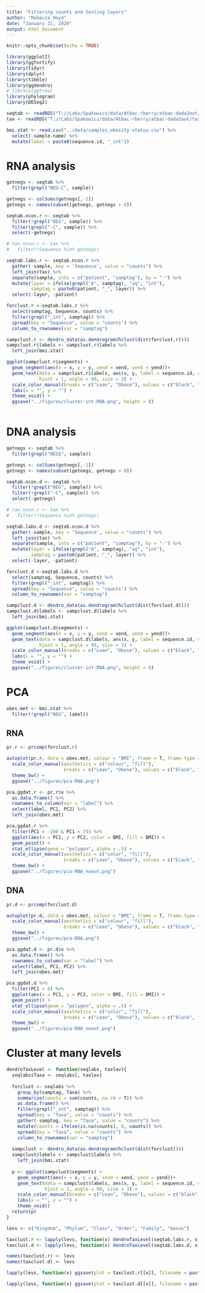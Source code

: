 ```yaml
---
title: "Filtering counts and testing layers"
author: "Rebecca Hoyd"
date: "January 21, 2020"
output: html_document
---
```


```r
knitr::opts_chunk$set(echo = TRUE)

library(ggplot2)
library(ggfortify)
library(tidyr)
library(dplyr)
library(tibble)
library(ggdendro)
# library(ggtree)
library(phylogram)
library(DESeq2)
```

```r
seqtab <- readRDS("T://Labs/Spakowicz/data/Atbac-rberry/atbac-dada2out/seqtabNoCf.RDS")
tax <- readRDS("T://Labs/Spakowicz/data/Atbac-rberry/atbac-dada2out/taxf.RDS")

bmi.stat <- read.csv("../data/samples_obesity-status.csv") %>%
  select(-sample.name) %>%
  mutate(label = paste0(sequence.id, "_int"))
```


# RNA analysis

```r
getnegs <- seqtab %>%
  filter(grepl("NEG-C", sample))

getnegs <- colSums(getnegs[,-1])
getnegs <- names(subset(getnegs, getnegs > 0))
```

```r
seqtab.ncon.r <- seqtab %>%
  filter(!grepl("NEG", sample)) %>%
  filter(grepl("-C", sample)) %>%
  select(-getnegs)

# tax.ncon.r <- tax %>%
#   filter(!Sequence %in% getnegs)
```

```r
seqtab.labs.r <- seqtab.ncon.r %>%
  gather(-sample, key = 'Sequence', value = "counts") %>%
  left_join(tax) %>%
  separate(sample, into = c("patient", "samptag"), by = "-") %>%
  mutate(layer = ifelse(grepl("A", samptag), "aq", "int"),
         samptag = paste0(patient, "_", layer)) %>%
  select(-layer, -patient)


```

```r
forclust.r <-seqtab.labs.r %>%
  select(samptag, Sequence, counts) %>%
  filter(grepl("_int", samptag)) %>%
  spread(key = "Sequence", value = "counts") %>%
  column_to_rownames(var = "samptag")

sampclust.r <- dendro_data(as.dendrogram(hclust(dist(forclust.r))))
sampclust.r$labels <- sampclust.r$labels %>%
  left_join(bmi.stat)

ggplot(sampclust.r$segments) + 
  geom_segment(aes(x = x, y = y, xend = xend, yend = yend))+
  geom_text(data = sampclust.r$labels, aes(x, y, label = sequence.id, color = BMI),
            hjust = 1, angle = 90, size = 3) +
  scale_color_manual(breaks = c("Lean", "Obese"), values = c("black", "red")) +
  labs(x = "", y = "") +
  theme_void() +
  ggsave("../figures/cluster-int-RNA.png", height = 8)
  
```
# DNA analysis

```r
getnegs <- seqtab %>%
  filter(grepl("NEG$", sample))

getnegs <- colSums(getnegs[,-1])
getnegs <- names(subset(getnegs, getnegs > 0))
```

```r
seqtab.ncon.d <- seqtab %>%
  filter(!grepl("NEG", sample)) %>%
  filter(!grepl("-C", sample)) %>%
  select(-getnegs)

# tax.ncon.r <- tax %>%
#   filter(!Sequence %in% getnegs)
```

```r
seqtab.labs.d <- seqtab.ncon.d %>%
  gather(-sample, key = 'Sequence', value = "counts") %>%
  left_join(tax) %>%
  separate(sample, into = c("patient", "samptag"), by = "-") %>%
  mutate(layer = ifelse(grepl("A", samptag), "aq", "int"),
         samptag = paste0(patient, "_", layer)) %>%
  select(-layer, -patient)


```

```r
forclust.d <-seqtab.labs.d %>%
  select(samptag, Sequence, counts) %>%
  filter(grepl("_int", samptag)) %>%
  spread(key = "Sequence", value = "counts") %>%
  column_to_rownames(var = "samptag")

sampclust.d <- dendro_data(as.dendrogram(hclust(dist(forclust.d))))
sampclust.d$labels <- sampclust.d$labels %>%
  left_join(bmi.stat)

ggplot(sampclust.d$segments) + 
  geom_segment(aes(x = x, y = y, xend = xend, yend = yend))+
  geom_text(data = sampclust.d$labels, aes(x, y, label = sequence.id, color = BMI),
            hjust = 1, angle = 90, size = 3) +
  scale_color_manual(breaks = c("Lean", "Obese"), values = c("black", "red")) +
  labs(x = "", y = "") +
  theme_void() +
  ggsave("../figures/cluster-int-DNA.png", height = 8)
```

# PCA

```r
obes.met <- bmi.stat %>%
  filter(!grepl("NEG", label))
```

## RNA
```r
pr.r <- prcomp(forclust.r)

autoplot(pr.r, data = obes.met, colour = "BMI", frame = T, frame.type = "norm") +
  scale_color_manual(aesthetics = c("colour", "fill"),
                     breaks = c("Lean", "Obese"), values = c("black", "red")) +
  theme_bw() +
  ggsave("../figures/pca-RNA.png")
```

```r
pca.ggdat.r <- pr.r$x %>%
  as.data.frame() %>%
  rownames_to_column(var = "label") %>%
  select(label, PC1, PC2) %>%
  left_join(obes.met)

pca.ggdat.r %>%
  filter(PC1 > -200 & PC1 < 75) %>%
  ggplot(aes(x = PC1, y = PC2, color = BMI, fill = BMI)) +
  geom_point() +
  stat_ellipse(geom = "polygon", alpha = .5) +
  scale_color_manual(aesthetics = c("color", "fill"),
                     breaks = c("Lean", "Obese"), values = c("black", "red")) +
  theme_bw() +
  ggsave("../figures/pca-RNA_noout.png")
```

## DNA

```r
pr.d <- prcomp(forclust.d)

autoplot(pr.d, data = obes.met, colour = "BMI", frame = T, frame.type = "norm") +
  scale_color_manual(aesthetics = c("colour", "fill"),
                     breaks = c("Lean", "Obese"), values = c("black", "red")) +
  theme_bw() +
  ggsave("../figures/pca-DNA.png")
```

```r
pca.ggdat.d <- pr.d$x %>%
  as.data.frame() %>%
  rownames_to_column(var = "label") %>%
  select(label, PC1, PC2) %>%
  left_join(obes.met)

pca.ggdat.d %>%
  filter(PC1 < 0) %>%
  ggplot(aes(x = PC1, y = PC2, color = BMI, fill = BMI)) +
  geom_point() +
  stat_ellipse(geom = "polygon", alpha = .5) +
  scale_color_manual(aesthetics = c("color", "fill"),
                     breaks = c("Lean", "Obese"), values = c("black", "red")) +
  theme_bw() +
  ggsave("../figures/pca-DNA_noout.png")
```

# Cluster at many levels

```r
dendroTaxLevel <- function(seqlabs, taxlev){
  seqlabs$Taxa <- seqlabs[, taxlev]
  
  forclust <- seqlabs %>%
    group_by(samptag, Taxa) %>%
    summarize(counts = sum(counts, na.rm = T)) %>%
    as.data.frame() %>%
    filter(grepl("_int", samptag)) %>%
    spread(key = "Taxa", value = "counts") %>%
    gather(-samptag, key = "Taxa", value = "counts") %>%
    mutate(counts = ifelse(is.na(counts), 0, counts)) %>%
    spread(key = "Taxa", value = "counts") %>%
    column_to_rownames(var = "samptag")
  
  sampclust <- dendro_data(as.dendrogram(hclust(dist(forclust))))
  sampclust$labels <- sampclust$labels %>%
    left_join(bmi.stat)
  
  p <- ggplot(sampclust$segments) + 
    geom_segment(aes(x = x, y = y, xend = xend, yend = yend))+
    geom_text(data = sampclust$labels, aes(x, y, label = sequence.id, color = BMI),
              hjust = 1, angle = 90, size = 3) +
    scale_color_manual(breaks = c("Lean", "Obese"), values = c("black", "red")) +
    labs(x = "", y = "") +
    theme_void()
  return(p)
}
```

```r
levs <- c("Kingdom", "Phylum", "Class", "Order", "Family", "Genus")

taxclust.r <- lapply(levs, function(x) dendroTaxLevel(seqtab.labs.r, x))
taxclust.d <- lapply(levs, function(x) dendroTaxLevel(seqtab.labs.d, x))

names(taxclust.r) <- levs
names(taxclust.d) <- levs
```

```r
lapply(levs, function(x) ggsave(plot = taxclust.r[[x]], filename = paste0("../figures/dendrogram_RNA_", x, ".png"), device = "png", height = 8))

lapply(levs, function(x) ggsave(plot = taxclust.d[[x]], filename = paste0("../figures/dendrogram_DNA_", x, ".png"), device = "png", height = 8))
```
